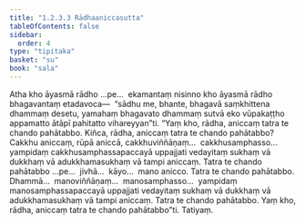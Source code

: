 ```yaml
---
title: "1.2.3.3 Rādhaaniccasutta"
tableOfContents: false
sidebar:
  order: 4
type: "tipitaka"
basket: "su"
book: "sala"
---
```



<DynamicBreadcrumb />

<Division number="76" book="sala" bookNo="13" page="274">

<Paragraph number="321" book="sala">
Atha kho āyasmā rādho …pe…  ekamantaṃ nisinno kho āyasmā rādho bhagavantaṃ etadavoca—  “sādhu me, bhante, bhagavā saṃkhittena dhammaṃ desetu, yamahaṃ bhagavato dhammaṃ sutvā eko vūpakaṭṭho appamatto ātāpī pahitatto vihareyyan”ti. “Yaṃ kho, rādha, aniccaṃ tatra te chando pahātabbo. Kiñca, rādha, aniccaṃ tatra te chando pahātabbo? Cakkhu aniccaṃ, rūpā aniccā, cakkhuviññāṇaṃ…  cakkhusamphasso…  yampidaṃ cakkhusamphassapaccayā uppajjati vedayitaṃ sukhaṃ vā dukkhaṃ vā adukkhamasukhaṃ vā tampi aniccaṃ. Tatra te chando pahātabbo …pe…  jivhā…  kāyo…  mano anicco. Tatra te chando pahātabbo. Dhammā…  manoviññāṇaṃ…  manosamphasso…  yampidaṃ manosamphassapaccayā uppajjati vedayitaṃ sukhaṃ vā dukkhaṃ vā adukkhamasukhaṃ vā tampi aniccaṃ. Tatra te chando pahātabbo. Yaṃ kho, rādha, aniccaṃ tatra te chando pahātabbo”ti.

</Paragraph>
</Division>

<Paragraph number="322" type="center" book="sala">
Tatiyaṃ.
</Paragraph>
